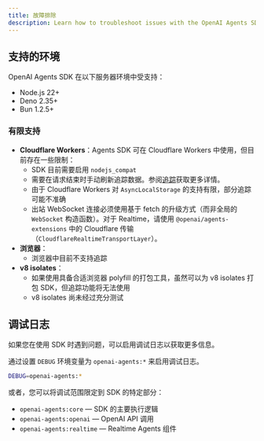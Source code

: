 ```yaml
---
title: 故障排除
description: Learn how to troubleshoot issues with the OpenAI Agents SDK.
---
```


## 支持的环境

OpenAI Agents SDK 在以下服务器环境中受支持：

- Node.js 22+
- Deno 2.35+
- Bun 1.2.5+

### 有限支持

- **Cloudflare Workers**：Agents SDK 可在 Cloudflare Workers 中使用，但目前存在一些限制：
  - SDK 目前需要启用 `nodejs_compat`
  - 需要在请求结束时手动刷新追踪数据。参阅[追踪](/openai-agents-js/zh/guides/tracing#export-loop-lifecycle)获取更多详情。
  - 由于 Cloudflare Workers 对 `AsyncLocalStorage` 的支持有限，部分追踪可能不准确
  - 出站 WebSocket 连接必须使用基于 fetch 的升级方式（而非全局的 `WebSocket` 构造函数）。对于 Realtime，请使用 `@openai/agents-extensions` 中的 Cloudflare 传输（`CloudflareRealtimeTransportLayer`）。
- **浏览器**：
  - 浏览器中目前不支持追踪
- **v8 isolates**：
  - 如果使用具备合适浏览器 polyfill 的打包工具，虽然可以为 v8 isolates 打包 SDK，但追踪功能将无法使用
  - v8 isolates 尚未经过充分测试

## 调试日志

如果您在使用 SDK 时遇到问题，可以启用调试日志以获取更多信息。

通过设置 `DEBUG` 环境变量为 `openai-agents:*` 来启用调试日志。

```bash
DEBUG=openai-agents:*
```

或者，您可以将调试范围限定到 SDK 的特定部分：

- `openai-agents:core` — SDK 的主要执行逻辑
- `openai-agents:openai` — OpenAI API 调用
- `openai-agents:realtime` — Realtime Agents 组件
